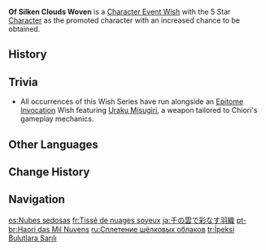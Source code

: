 {{Wish Series Infobox
|character = Chiori
|type      = Character Event Wishes
}}
'''Of Silken Clouds Woven''' is a [[Character Event Wish]] with the 5 Star [[Character]] {{Wish Item|Chiori}} as the promoted character with an increased chance to be obtained.

==History==
{{Wish History Table}}

==Trivia==
* All occurrences of this Wish Series have run alongside an [[Epitome Invocation]] Wish featuring [[Uraku Misugiri]], a weapon tailored to Chiori's gameplay mechanics.

==Other Languages==
{{Other Languages
|en       = Of Silken Clouds Woven
|zhs      = 千云绘羽织
|zhs_rm   = Qiānyún Huì Yǔzhī
|zht      = 千雲繪羽織
|zht_rm   = Qiānyún Huì Yǔzhī
|zh_tl    = {{w|Haori}} Decorated with a Thousand Clouds
|ja       = 千の雲で彩なす羽織
|ja_rm    = Sen no Kumo de Ayanasu Haori{{Assumed}}
|ja_tl    = Colourful {{w|Haori}} Decorated with a Thousand Clouds
|ko       = 치잣빛 구름 하오리
|ko_tl    = 
|es       = Nubes sedosas
|es_tl    = Silken Clouds
|fr       = Tissé de nuages soyeux
|fr_tl    = Woven of Silken Clouds
|ru       = Сплетение шёлковых облаков
|ru_tl    = Intertwinement of Silken Clouds
|th       = พันเมฆาทอภูษา
|th_rm    = 
|th_tl    = 
|vi       = Thêu Mây Dệt Gấm
|vi_tl    = Embroidering Clouds and Weaving Brocade
|de       = Gewebt aus seidenen Wolken
|de_tl    = Woven From Silken Clouds
|id       = Tenunan Warna Ribuan Awan
|id_tl    = Woven Colors of Thousands of Clouds
|pt       = Haori das Mil Nuvens
|pt_tl    = 
|tr       = İpeksi Bulutlara Sarılı
|tr_tl    = 
|it       = Seta delle mille nuvole
|it_tl    = Silk of a Thousand Clouds
}}

==Change History==
{{Change History|4.5}}

==Navigation==
{{Wish Navbox}}

[[es:Nubes sedosas]]
[[fr:Tissé de nuages soyeux]]
[[ja:千の雲で彩なす羽織]]
[[pt-br:Haori das Mil Nuvens]]
[[ru:Сплетение шёлковых облаков]]
[[tr:İpeksi Bulutlara Sarılı]]